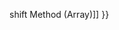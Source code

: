 {{Page_Title}}
{{Flags}}
{{Summary_Section|Inserts new elements at the start of an array.

}}
{{JS_Syntax|Formats={{JS_Syntax_Format
|Format= arrayObj.unshift([ item1 [, item2 [, . . . [, itemN]]]])}}
|Values={{JS_Syntax_Parameter
|Name=arrayObj
|Required=Required
|Description=An '''Array''' object.}}{{JS_Syntax_Parameter
|Name=item1, item2,. . ., itemN
|Required=Optional
|Description=Elements to insert at the start of the '''Array'''.}}
}}
{{Remarks_Section
|Remarks=The '''unshift''' method inserts elements into the start of an array, so they appear in the same order in which they appear in the argument list.
}}
{{Examples_Section
|Not_required=No
|Examples={{Single_Example
|Language=JavaScript
|Description=The following example illustrates the use of the unshift method.

|Code= var ar = new Array();
 ar.unshift(10, 11);
 ar.unshift(12, 13, 14);
 document.write(ar.toString());
 
 // Output: 12,13,14,10,11
}}}}
{{See_Also_Section
|Manual_links=* [[javascript/Array/shift{{!}}shift Method (Array)]]
}}
{{Topics | JS Basic}}

{{External_Attribution
|Is_CC-BY-SA=No
|Sources=MSDN
|MDN_link=
|MSDN_link=http://msdn.microsoft.com/en-us/library/ie/ezk94dwt(v=vs.94).aspx
|HTML5Rocks_link=
}}
